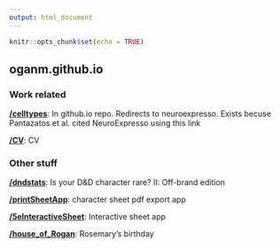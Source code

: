 ```yaml
---
output: html_document
---
```


```r
knitr::opts_chunk$set(echo = TRUE)
```

## oganm.github.io

### Work related

[**/celltypes**](https://oganm.github.io/celltypes): In github.io repo. Redirects to
neuroexpresso. Exists becuse Pantazatos et al. cited NeuroExpresso
using this link

[**/CV**](https://oganm.github.io/CV): CV

### Other stuff

[**/dndstats**](https://oganm.github.io/dndstats): Is your D&D character rare? II: Off-brand edition

[**/printSheetApp**](https://oganm.github.io/printSheetApp): character sheet pdf export app

[**/5eInteractiveSheet**](https://oganm.github.io/5eInteractiveSheet): Interactive sheet
app

[**/house_of_Rogan**](https://oganm.github.io/house_of_Rogan): Rosemary's birthday